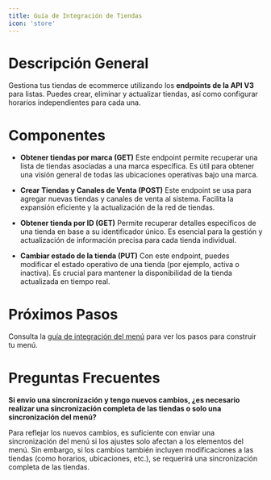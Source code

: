 ```yaml
---
title: Guía de Integración de Tiendas
icon: 'store'
---
```


# Descripción General

Gestiona tus tiendas de ecommerce utilizando los **endpoints de la API V3** para listas. Puedes crear, eliminar y actualizar tiendas, así como configurar horarios independientes para cada una.

# Componentes

- **Obtener tiendas por marca (GET)**
Este endpoint permite recuperar una lista de tiendas asociadas a una marca específica. Es útil para obtener una visión general de todas las ubicaciones operativas bajo una marca.

- **Crear Tiendas y Canales de Venta (POST)**
Este endpoint se usa para agregar nuevas tiendas y canales de venta al sistema. Facilita la expansión eficiente y la actualización de la red de tiendas.

- **Obtener tienda por ID (GET)**
Permite recuperar detalles específicos de una tienda en base a su identificador único. Es esencial para la gestión y actualización de información precisa para cada tienda individual.

- **Cambiar estado de la tienda (PUT)**
Con este endpoint, puedes modificar el estado operativo de una tienda (por ejemplo, activa o inactiva). Es crucial para mantener la disponibilidad de la tienda actualizada en tiempo real.

# Próximos Pasos

Consulta la [guía de integración del menú](/essentials/menu%20integration%20Guide) para ver los pasos para construir tu menú.

# Preguntas Frecuentes

**Si envío una sincronización y tengo nuevos cambios, ¿es necesario realizar una sincronización completa de las tiendas o solo una sincronización del menú?**

Para reflejar los nuevos cambios, es suficiente con enviar una sincronización del menú si los ajustes solo afectan a los elementos del menú. Sin embargo, si los cambios también incluyen modificaciones a las tiendas (como horarios, ubicaciones, etc.), se requerirá una sincronización completa de las tiendas.